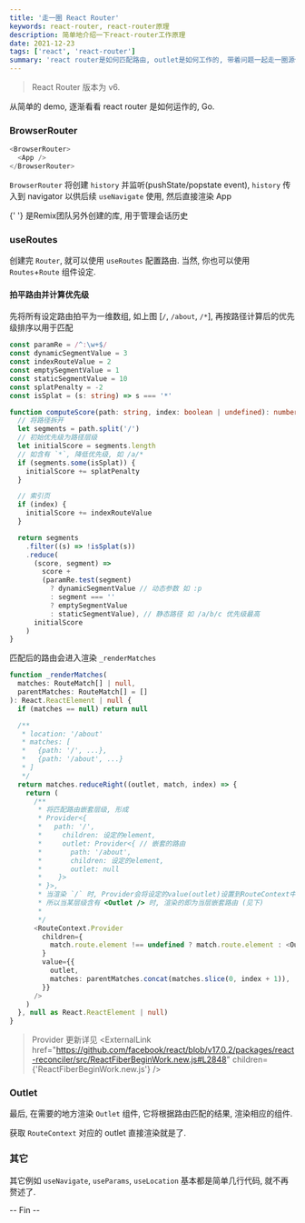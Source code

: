 ---
title: '走一圈 React Router'
keywords: react-router, react-router原理
description: 简单地介绍一下react-router工作原理
date: 2021-12-23
tags: ['react', 'react-router']
summary: 'react router是如何匹配路由, outlet是如何工作的, 带着问题一起走一圈源代码.'
---


<Thumb
  src="https://wx3.sinaimg.cn/large/6708d6c2gy1gxnlhflge3j216a0ksqb5.jpg"
  alt="react-router"
  width={1522}
  height={748}
/>

> React Router 版本为 v6.

从简单的 demo, 逐渐看看 react router 是如何运作的, Go.

### BrowserRouter

```ts
<BrowserRouter>
  <App />
</BrowserRouter>
```

`BrowserRouter` 将创建 `history` 并监听(pushState/popstate event), `history` 传入到 navigator 以供后续 `useNavigate` 使用, 然后直接渲染 App

<Thumb
  src="http://tva1.sinaimg.cn/large/6708d6c2gy1gxnnfezx80j21220vck1d.jpg"
  alt="BrowserRouter"
  width={1370}
  height={1128}
/>

<div className="note">
  <p>
    <ExternalLink
      href="https://github.com/remix-run/history"
      children={'history'}
    />{' '}
    是Remix团队另外创建的库, 用于管理会话历史
  </p>
</div>

### useRoutes

创建完 `Router`, 就可以使用 `useRoutes` 配置路由. 当然, 你也可以使用 `Routes`+`Route` 组件设定.

<Thumb
  src="http://tva1.sinaimg.cn/large/6708d6c2gy1gxnnns7ihqj20kc0t8wim.jpg"
  alt="useRoutes"
  width={732}
  height={1052}
/>

#### 拍平路由并计算优先级

先将所有设定路由拍平为一维数组, 如上图 [`/`, `/about`, `/*`], 再按路径计算后的优先级排序以用于匹配

```ts
const paramRe = /^:\w+$/
const dynamicSegmentValue = 3
const indexRouteValue = 2
const emptySegmentValue = 1
const staticSegmentValue = 10
const splatPenalty = -2
const isSplat = (s: string) => s === '*'

function computeScore(path: string, index: boolean | undefined): number {
  // 将路径拆开
  let segments = path.split('/')
  // 初始优先级为路径层级
  let initialScore = segments.length
  // 如含有 `*`, 降低优先级, 如 /a/*
  if (segments.some(isSplat)) {
    initialScore += splatPenalty
  }

  // 索引页
  if (index) {
    initialScore += indexRouteValue
  }

  return segments
    .filter((s) => !isSplat(s))
    .reduce(
      (score, segment) =>
        score +
        (paramRe.test(segment)
          ? dynamicSegmentValue // 动态参数 如 :p
          : segment === ''
          ? emptySegmentValue
          : staticSegmentValue), // 静态路径 如 /a/b/c 优先级最高
      initialScore
    )
}
```

匹配后的路由会进入渲染 `_renderMatches`

```ts
function _renderMatches(
  matches: RouteMatch[] | null,
  parentMatches: RouteMatch[] = []
): React.ReactElement | null {
  if (matches == null) return null

  /**
   * location: '/about'
   * matches: [
   *   {path: '/', ...},
   *   {path: '/about', ...}
   * ]
   */
  return matches.reduceRight((outlet, match, index) => {
    return (
      /**
       * 将匹配路由嵌套层级, 形成
       * Provider<{
       *   path: '/',
       *     children: 设定的element,
       *     outlet: Provider<{ // 嵌套的路由
       *       path: '/about',
       *       children: 设定的element,
       *       outlet: null
       *    }>
       * }>,
       * 当渲染 `/` 时, Provider会将设定的value(outlet)设置到RouteContext中
       * 所以当某层级含有 <Outlet /> 时, 渲染的即为当层嵌套路由 (见下)
       *
       */
      <RouteContext.Provider
        children={
          match.route.element !== undefined ? match.route.element : <Outlet />
        }
        value={{
          outlet,
          matches: parentMatches.concat(matches.slice(0, index + 1)),
        }}
      />
    )
  }, null as React.ReactElement | null)
}
```

> Provider 更新详见 <ExternalLink href="https://github.com/facebook/react/blob/v17.0.2/packages/react-reconciler/src/ReactFiberBeginWork.new.js#L2848" children={'ReactFiberBeginWork.new.js'} />

### Outlet

最后, 在需要的地方渲染 `Outlet` 组件, 它将根据路由匹配的结果, 渲染相应的组件.

<Thumb
  src="http://tva1.sinaimg.cn/large/6708d6c2gy1gxnns3mzpkj217o0hmwla.jpg"
  alt="Outlet"
  width={1572}
  height={634}
/>

获取 `RouteContext` 对应的 outlet 直接渲染就是了.

### 其它

其它例如 `useNavigate`, `useParams`, `useLocation` 基本都是简单几行代码, 就不再赘述了.

-- Fin --
